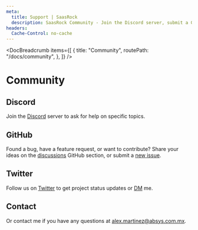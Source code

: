 ```yaml
---
meta:
  title: Support | SaasRock
  description: SaasRock Community - Join the Discord server, submit a GitHub issue, follow us on Twitter, or contact us directly.
headers:
  Cache-Control: no-cache
---
```



<DocBreadcrumb
  items={[
    {
      title: "Community",
      routePath: "/docs/community",
    },
  ]}
/>

# Community

## Discord

Join the [Discord](https://discord.gg/KMkjU2BFn9) server to ask for help on specific topics.

## GitHub

Found a bug, have a feature request, or want to contribute? Share your ideas on the [discussions](https://github.com/AlexandroMtzG/saasrock/discussions) GitHub section, or submit a [new issue](https://github.com/AlexandroMtzG/saasrock/issues/new).

## Twitter

Follow us on [Twitter](https://twitter.com/saas_rock) to get project status updates or [DM](https://twitter.com/alexandromtzg) me.

## Contact

Or contact me if you have any questions at <a href="mailto:alex.martinez@absys.com.mx">alex.martinez@absys.com.mx</a>.
